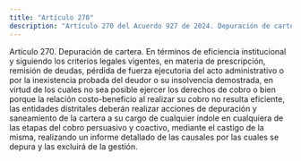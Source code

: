 ```yaml
---
title: "Artículo 270"
description: "Artículo 270 del Acuerdo 927 de 2024. Depuración de cartera."
---
```


Artículo 270. Depuración de cartera. En términos de eficiencia institucional y siguiendo los criterios legales vigentes, en materia de prescripción, remisión de deudas, pérdida de fuerza ejecutoria del acto administrativo o por la inexistencia probada del deudor o su insolvencia demostrada, en virtud de los cuales no sea posible ejercer los derechos de cobro o bien porque la relación costo-beneficio al realizar su cobro no resulta eficiente, las entidades distritales deberán realizar acciones de depuración y saneamiento de la cartera a su cargo de cualquier índole en cualquiera de las etapas del cobro persuasivo y coactivo, mediante el castigo de la misma, realizando un informe detallado de las causales por las cuales se depura y las excluirá de la gestión.